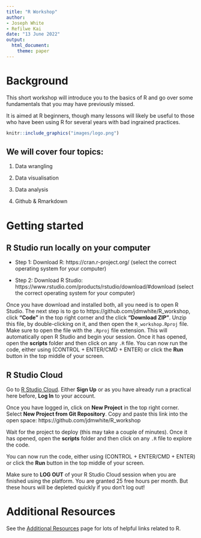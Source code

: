 ```yaml
---
title: "R Workshop"
author: 
- Joseph White
- Refilwe Kai
date: "13 June 2022"
output: 
  html_document:
    theme: paper
---
```


# Background

This short workshop will introduce you to the basics of R and go over some fundamentals that you may have previously missed. 

It is aimed at R beginners, though many lessons will likely be useful to those who have been using R for several years with bad ingrained practices. 

```r
knitr::include_graphics("images/logo.png")
```

## We will cover four topics:

1. Data wrangling

2. Data visualisation

3. Data analysis

4. Github & Rmarkdown

# Getting started

## R Studio run locally on your computer

* Step 1: Download R: https://cran.r-project.org/ (select the correct operating system for your computer)

* Step 2: Download R Studio: https://www.rstudio.com/products/rstudio/download/#download (select the correct operating system for your computer)

Once you have download and installed both, all you need is to open R Studio. The next step is to go to https://github.com/jdmwhite/R_workshop, click **"Code"** in the top right corner and the click **"Download ZIP"**. Unzip this file, by double-clicking on it, and then open the `R_workshop.Rproj` file. Make sure to open the file with the `.Rproj` file extension. This will automatically open R Studio and begin your session. Once it has opened, open the **scripts** folder and then click on any `.R` file. You can now run the code, either using (CONTROL + ENTER/CMD + ENTER) or click the **Run** button in the top middle of your screen.

## R Studio Cloud

Go to [R Studio Cloud](https://rstudio.cloud/). Either **Sign Up** or as you have already run a practical here before, **Log In** to your account. 

Once you have logged in, click on **New Project** in the top right corner. Select **New Project from Git Repository**. Copy and paste this link into the open space: https://github.com/jdmwhite/R_workshop

Wait for the project to deploy (this may take a couple of minutes). Once it has opened, open the **scripts** folder and then click on any `.R` file to explore the code. 

You can now run the code, either using (CONTROL + ENTER/CMD + ENTER) or click the **Run** button in the top middle of your screen.

Make sure to **LOG OUT** of your R Studio Cloud session when you are finished using the platform. You are granted 25 free hours per month. But these hours will be depleted quickly if you don't log out!

# Additional Resources

See the [Additional Resources](https://jdmwhite.github.io/R_Workshop/Resources.html) page for lots of helpful links related to R.
